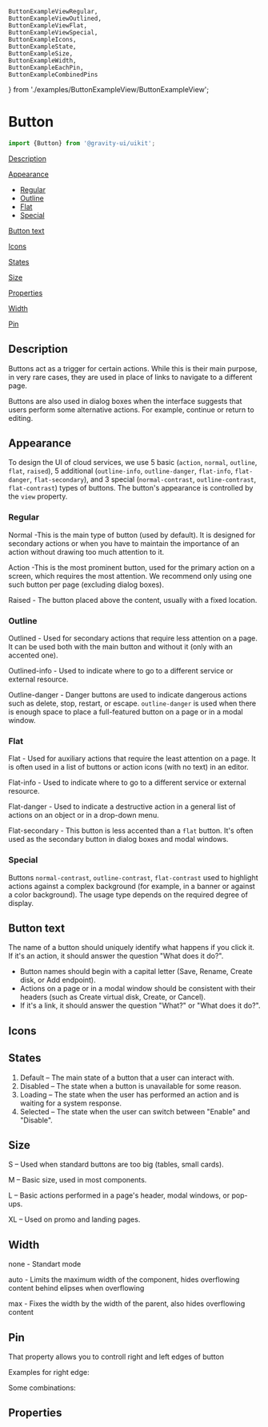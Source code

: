     ButtonExampleViewRegular,
    ButtonExampleViewOutlined,
    ButtonExampleViewFlat,
    ButtonExampleViewSpecial,
    ButtonExampleIcons,
    ButtonExampleState,
    ButtonExampleSize,
    ButtonExampleWidth,
    ButtonExampleEachPin,
    ButtonExampleCombinedPins
} from './examples/ButtonExampleView/ButtonExampleView';


<Meta of={ButtonStories}/>

# Button

```ts
import {Button} from '@gravity-ui/uikit';
```

[Description](#description)

[Appearance](#appearance)

- [Regular](#regular)
- [Outline](#outline)
- [Flat](#flat)
- [Special](#special)

[Button text](#button-text)

[Icons](#icons)

[States](#states)

[Size](#size)

[Properties](#properties)

[Width](#width)

[Pin](#pin)

## Description
Buttons act as a trigger for certain actions. While this is their main purpose, in very rare cases,
they are used in place of links to navigate to a different page.

Buttons are also used in dialog boxes when the interface suggests that users perform some alternative actions.
For example, continue or return to editing.

## Appearance
To design the UI of cloud services, we use 5 basic (`action`, `normal`, `outline`, `flat`, `raised`),
5 additional (`outline-info`, `outline-danger`, `flat-info`, `flat-danger`, `flat-secondary`),
and 3 special (`normal-contrast`, `outline-contrast`, `flat-contrast`) types of buttons.
The button's appearance is controlled by the `view` property.

### Regular

Normal -This is the main type of button (used by default). It is designed for secondary actions or when you have to maintain
the importance of an action without drawing too much attention to it.

Action -This is the most prominent button, used for the primary action on a screen, which requires the most attention.
We recommend only using one such button per page (excluding dialog boxes).

Raised - The button placed above the content, usually with a fixed location.

<DocsSource language="tsx" code={ButtonExampleViewRegular.code}/>
<ButtonExampleViewRegular/>

### Outline
Outlined - Used for secondary actions that require less attention on a page. It can be used both with the main button and without it (only with an accented one).

Outlined-info - Used to indicate where to go to a different service or external resource.

Outline-danger - Danger buttons are used to indicate dangerous actions such as delete, stop, restart, or escape.
`outline-danger` is used when there is enough space to place a full-featured button on a page or in a modal window.

<DocsSource language="tsx" code={ButtonExampleViewOutlined.code}/>
<ButtonExampleViewOutlined/>

### Flat
Flat - Used for auxiliary actions that require the least attention on a page. It is often used in a list of buttons or action icons (with no text) in an editor.

Flat-info - Used to indicate where to go to a different service or external resource.

Flat-danger - Used to indicate a destructive action in a general list of actions on an object or in a drop-down menu.

Flat-secondary - This button is less accented than a `flat` button. It's often used as the secondary button in dialog boxes and modal windows.

<DocsSource language="tsx" code={ButtonExampleViewFlat.code}/>
<ButtonExampleViewFlat/>

### Special
Buttons `normal-contrast`, `outline-contrast`, `flat-contrast` used to highlight actions against a complex background (for example, in a banner or against a color background).
The usage type depends on the required degree of display.

<DocsSource language="tsx" code={ButtonExampleViewSpecial.code}/>
<ButtonExampleViewSpecial/>

## Button text
The name of a button should uniquely identify what happens if you click it. If it's an action, it should answer the question "What does it do?".

- Button names should begin with a capital letter (Save, Rename, Create disk, or Add endpoint).
- Actions on a page or in a modal window should be consistent with their headers (such as Create virtual disk, Create, or Cancel).
- If it's a link, it should answer the question "What?" or "What does it do?".


## Icons

<DocsSource language="tsx" code={ButtonExampleIcons.code}/>
<ButtonExampleIcons/>

## States
<DocsSource language="tsx" code={ButtonExampleState.code}/>
<ButtonExampleState/>

1. Default – The main state of a button that a user can interact with.
2. Disabled – The state when a button is unavailable for some reason.
3. Loading – The state when the user has performed an action and is waiting for a system response.
4. Selected – The state when the user can switch between "Enable" and "Disable".

## Size
<DocsSource language="tsx" code={ButtonExampleSize.code}/>
<ButtonExampleSize/>

S – Used when standard buttons are too big (tables, small cards).

M – Basic size, used in most components.

L – Basic actions performed in a page's header, modal windows, or pop-ups.

XL – Used on promo and landing pages.

## Width

none - Standart mode

auto - Limits the maximum width of the component, hides overflowing content behind elipses when overflowing

max - Fixes the width by the width of the parent, also hides overflowing content

<DocsSource language="tsx" code={ButtonExampleWidth.code}/>
<ButtonExampleWidth/>

## Pin

That property allows you to controll right and left edges of button

Examples for right edge:

<DocsSource language="tsx" code={ButtonExampleEachPin.code}/>
<ButtonExampleEachPin/>

Some combinations:

<DocsSource language="tsx" code={ButtonExampleCombinedPins.code}/>
<ButtonExampleCombinedPins/>

## Properties
<ArgsTable of={Button}/>
